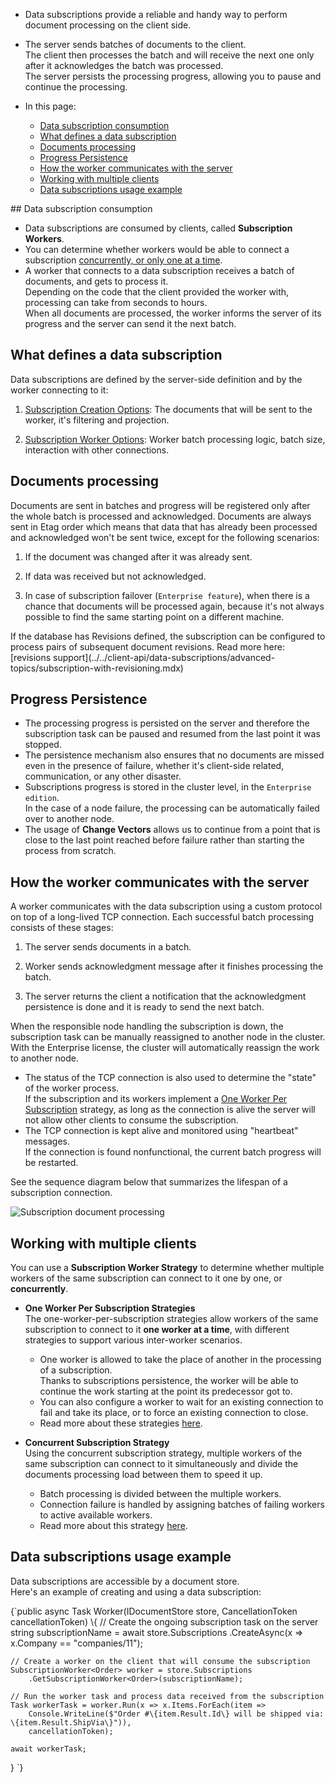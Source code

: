 
<Admonition type="note" title="">

* Data subscriptions provide a reliable and handy way to perform document processing on the client side.  
* The server sends batches of documents to the client.  
  The client then processes the batch and will receive the next one only after it acknowledges the batch was processed.  
  The server persists the processing progress, allowing you to pause and continue the processing.  

* In this page:  
   * [Data subscription consumption](../../client-api/data-subscriptions/what-are-data-subscriptions.mdx#data-subscription-consumption)  
   * [What defines a data subscription](../../client-api/data-subscriptions/what-are-data-subscriptions.mdx#what-defines-a-data-subscription)  
   * [Documents processing](../../client-api/data-subscriptions/what-are-data-subscriptions.mdx#documents-processing)  
   * [Progress Persistence](../../client-api/data-subscriptions/what-are-data-subscriptions.mdx#progress-persistence)  
   * [How the worker communicates with the server](../../client-api/data-subscriptions/what-are-data-subscriptions.mdx#how-the-worker-communicates-with-the-server)  
   * [Working with multiple clients](../../client-api/data-subscriptions/what-are-data-subscriptions.mdx#working-with-multiple-clients)  
   * [Data subscriptions usage example](../../client-api/data-subscriptions/what-are-data-subscriptions.mdx#data-subscriptions-usage-example)  

</Admonition>
## Data subscription consumption

* Data subscriptions are consumed by clients, called **Subscription Workers**.  
* You can determine whether workers would be able to connect a subscription 
  [concurrently, or only one at a time](../../client-api/data-subscriptions/consumption/how-to-consume-data-subscription.mdx#worker-interplay).  
* A worker that connects to a data subscription receives a batch of documents, and gets to process it.  
  Depending on the code that the client provided the worker with, processing can take from seconds to hours.  
  When all documents are processed, the worker informs the server of its progress and the server can send it the next batch.  



## What defines a data subscription

Data subscriptions are defined by the server-side definition and by the worker connecting to it:

1. [Subscription Creation Options](../../client-api/data-subscriptions/creation/api-overview.mdx#subscriptioncreationoptions): The documents that will be sent to the worker, it's filtering and projection.

2. [Subscription Worker Options](../../client-api/data-subscriptions/consumption/api-overview.mdx#subscriptionworkeroptions): Worker batch processing logic, batch size, interaction with other connections.



## Documents processing

Documents are sent in batches and progress will be registered only after the whole batch is processed and acknowledged. 
Documents are always sent in Etag order which means that data that has already been processed and acknowledged won't be sent twice, except for the following scenarios:

1. If the document was changed after it was already sent.

2. If data was received but not acknowledged.

3. In case of subscription failover (`Enterprise feature`), when there is a chance that documents will be processed again, because it's not always possible to find the same starting point on a different machine.

<Admonition type="note" title="">
If the database has Revisions defined, the subscription can be configured to process pairs 
of subsequent document revisions.  
Read more here: [revisions support](../../client-api/data-subscriptions/advanced-topics/subscription-with-revisioning.mdx)
</Admonition>



## Progress Persistence

* The processing progress is persisted on the server and therefore the subscription 
  task can be paused and resumed from the last point it was stopped.  
* The persistence mechanism also ensures that no documents are missed even in the 
  presence of failure, whether it's client-side related, communication, or any other disaster.  
* Subscriptions progress is stored in the cluster level, in the `Enterprise edition`.  
  In the case of a node failure, the processing can be automatically failed over to another node.  
* The usage of **Change Vectors** allows us to continue from a point that is close to 
  the last point reached before failure rather than starting the process from scratch.  


## How the worker communicates with the server

A worker communicates with the data subscription using a custom protocol on top of a long-lived TCP connection. Each successful batch processing consists of these stages:

1. The server sends documents in a batch.

2. Worker sends acknowledgment message after it finishes processing the batch.

3. The server returns the client a notification that the acknowledgment persistence is done and it is ready to send the next batch.

<Admonition type="info" title="Failover" id="failover" href="#failover">
When the responsible node handling the subscription is down, the subscription task can be manually reassigned to another node in the cluster.  
With the Enterprise license, the cluster will automatically reassign the work to another node.
</Admonition>

* The status of the TCP connection is also used to determine the "state" of the worker process.  
  If the subscription and its workers implement a 
  [One Worker Per Subscription](../../client-api/data-subscriptions/consumption/how-to-consume-data-subscription.mdx#worker-interplay) 
  strategy, as long as the connection is alive the server will not allow 
  other clients to consume the subscription. 
* The TCP connection is kept alive and monitored using "heartbeat" messages.  
  If the connection is found nonfunctional, the current batch progress will be restarted.

See the sequence diagram below that summarizes the lifespan of a subscription connection.

![Subscription document processing](./assets/SubscriptionsDocumentProcessing.png)



## Working with multiple clients

You can use a **Subscription Worker Strategy** to determine whether multiple 
workers of the same subscription can connect to it one by one, or **concurrently**.  

* **One Worker Per Subscription Strategies**  
  The one-worker-per-subscription strategies allow workers of the same subscription 
  to connect to it **one worker at a time**, with different strategies to support various 
  inter-worker scenarios.  
   * One worker is allowed to take the place of another in the processing of a subscription.  
     Thanks to subscriptions persistence, the worker will be able to continue the work 
     starting at the point its predecessor got to.  
   * You can also configure a worker to wait for an existing connection to fail and take 
     its place, or to force an existing connection to close.  
   * Read more about these strategies [here](../../client-api/data-subscriptions/consumption/how-to-consume-data-subscription.mdx#one-worker-per-subscription-strategies).  

* **Concurrent Subscription Strategy**  
  Using the concurrent subscription strategy, multiple workers of the same subscription can 
  connect to it simultaneously and divide the documents processing load between them to speed it up.  
   * Batch processing is divided between the multiple workers.  
   * Connection failure is handled by assigning batches of failing workers to 
     active available workers.  
   * Read more about this strategy [here](../../client-api/data-subscriptions/concurrent-subscriptions.mdx).  



## Data subscriptions usage example

Data subscriptions are accessible by a document store.  
Here's an example of creating and using a data subscription:

<TabItem value="subscriptions_example" label="subscriptions_example">
<CodeBlock language="csharp">
{`public async Task Worker(IDocumentStore store, CancellationToken cancellationToken)
\{
    // Create the ongoing subscription task on the server
    string subscriptionName = await store.Subscriptions
        .CreateAsync<Order>(x => x.Company == "companies/11");
    
    // Create a worker on the client that will consume the subscription
    SubscriptionWorker<Order> worker = store.Subscriptions
        .GetSubscriptionWorker<Order>(subscriptionName);
    
    // Run the worker task and process data received from the subscription
    Task workerTask = worker.Run(x => x.Items.ForEach(item =>
        Console.WriteLine($"Order #\{item.Result.Id\} will be shipped via: \{item.Result.ShipVia\}")),
        cancellationToken);

    await workerTask;
\}
`}
</CodeBlock>
</TabItem>




